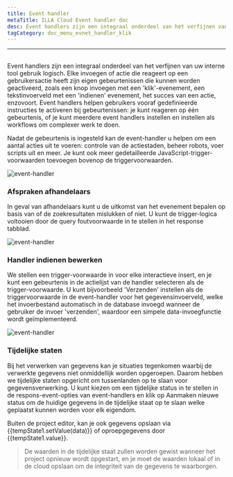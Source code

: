 ```yaml
---
title: Event handler
metaTitle: ILLA Cloud Event handler doc
desc: Event handlers zijn een integraal onderdeel van het verfijnen van uw interne tool gebruik logica
tagCategory: doc_menu_evnet_handler_klik
---
```


* * *

## <Heading hidden>Event handler</Heading>

Event handlers zijn een integraal onderdeel van het verfijnen van uw interne tool gebruik logisch. Elke invoegen of actie die reageert op een gebruikersactie heeft zijn eigen gebeurtenissen die kunnen worden geactiveerd, zoals een knop invoegen met een 'klik'-evenement, een tekstinvoerveld met een 'indienen' evenement, het succes van een actie, enzovoort. Event handlers helpen gebruikers vooraf gedefinieerde instructies te activeren bij gebeurtenissen: je kunt reageren op één gebeurtenis, of je kunt meerdere event handlers instellen en instellen als workflows om complexer werk te doen.

Nadat de gebeurtenis is ingesteld kan de event-handler u helpen om een aantal acties uit te voeren: controle van de actiestaden, beheer robots, voer scripts uit en meer. Je kunt ook meer gedetailleerde JavaScript-trigger-voorwaarden toevoegen bovenop de triggervoorwaarden.

<img alt="event-handler" src='https://cdn.illacloud.com/official-website/img/official-site/event-handler-01.png' />

### Afspraken afhandelaars

In geval van afhandelaars kunt u de uitkomst van het evenement bepalen op basis van of de zoekresultaten mislukken of niet. U kunt de trigger-logica voltooien door de query foutvoorwaarde in te stellen in het response tabblad.

<img alt="event-handler" src='https://cdn.illacloud.com/official-website/img/official-site/event-handler-02.png' />

### Handler indienen bewerken

We stellen een trigger-voorwaarde in voor elke interactieve insert, en je kunt een gebeurtenis in de actielijst van de handler selecteren als de trigger-voorwaarde. U kunt bijvoorbeeld 'Verzenden' instellen als de triggervoorwaarde in de event-handler voor het gegevensinvoerveld, welke het invoerbestand automatisch in de database invoegd wanneer de gebruiker de invoer 'verzenden', waardoor een simpele data-invoegfunctie wordt geïmplementeerd.

<img alt="event-handler" src='https://cdn.illacloud.com/official-website/img/official-site/event-handler-03.png' />

### Tijdelijke staten

Bij het verwerken van gegevens kan je situaties tegenkomen waarbij de verwerkte gegevens niet onmiddellijk worden opgeroepen. Daarom hebben we tijdelijke staten opgericht om tussenlanden op te slaan voor gegevensverwerking. U kunt kiezen om een tijdelijke status in te stellen in de respons-event-opties van event-handlers en klik op Aanmaken nieuwe status om de huidige gegevens in de tijdelijke staat op te slaan welke geplaatst kunnen worden voor elk eigendom.

Buiten de project editor, kan je ook gegevens opslaan via {{tempState1.setValue(data)}} of oproepgegevens door {{tempState1.value}}.

> De waarden in de tijdelijke staat zullen worden gewist wanneer het project opnieuw wordt opgestart, en je moet de waarden lokaal of in de cloud opslaan om de integriteit van de gegevens te waarborgen.
